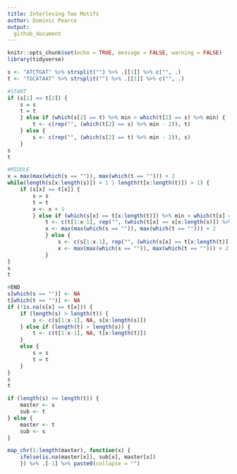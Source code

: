```yaml
---
title: Interleving Two Motifs
author: Dominic Pearce
output:
  github_document
---
```


```r
knitr::opts_chunk$set(echo = TRUE, message = FALSE, warning = FALSE)
library(tidyverse)
```

```r
s <- "ATCTGAT" %>% strsplit("") %>% .[[1]] %>% c("", .)
t <- "TGCATAAT" %>% strsplit("") %>% .[[1]] %>% c("", .)
```

```r
#START
if (s[2] == t[2]) {
    s = s
    t = t
    } else if (which(s[2] == t) %>% min > which(t[2] == s) %>% min) {
        t <- c(rep("", (which(t[2] == s) %>% min - 2)), t)
    } else {
        s <- c(rep("", (which(s[2] == t) %>% min - 2)), s)
    }
s
t

#MIDDLE
x = max(max(which(s == "")), max(which(t == ""))) + 2
while(length(s[x:length(s)]) > 1 | length(t[x:length(t)]) > 1) {
    if (s[x] == t[x]) {
        s = s
        t = t
        x <- x + 1
        } else if (which(s[x] == t[x:length(t)]) %>% min > which(t[x] == s[x:length(s)]) %>% min) {
            t <- c(t[1:x-1], rep("", (which(t[x] == s[x:length(s)]) %>% min - 1)), t[x:length(t)])
            x <- max(max(which(s == "")), max(which(t == ""))) + 2
            } else {
                s <- c(s[1:x-1], rep("", (which(s[x] == t[x:length(t)]) %>% min - 1)), s[x:length(s)])
                x <- max(max(which(s == "")), max(which(t == ""))) + 2
            }
}
s
t

#END
s[which(s == "")] <- NA
t[which(t == "")] <- NA
if (!is.na(s[x] == t[x])) {
    if (length(s) > length(t)) {
        s <- c(s[1:x-1], NA, s[x:length(s)])
    } else if (length(t) > length(s)) {
        t <- c(t[1:x-1], NA, t[x:length(t)])
    }
    else {
        s = s
        t = t
    }
}
s
t

```

```r
if (length(s) >= length(t)) {
    master <- s
    sub <- t
} else {
    master <- t
    sub <- s
}

map_chr(1:length(master), function(x) {
    ifelse(is.na(master[x]), sub[x], master[x])
    }) %>% .[-1] %>% paste0(collapse = "")

```
